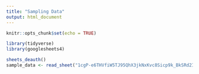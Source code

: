 ```yaml
---
title: "Sampling Data"
output: html_document
---
```


```r
knitr::opts_chunk$set(echo = TRUE)

library(tidyverse)
library(googlesheets4)

sheets_deauth()
sample_data <- read_sheet("1cgP-e6THVfiW5TJ95QhX3jkNxKvc8Sicp9k_BkSRd2I")
```

```r

```

